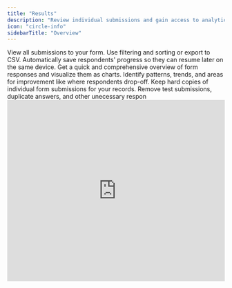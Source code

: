 ```yaml
---
title: "Results"
description: "Review individual submissions and gain access to analytics, along with a summary."
icon: "circle-info"
sidebarTitle: "Overview"
---
```


<CardGroup cols={2}>
  <Card title="View Responses" icon="chart-tree-map" iconType="regular" color="#FFC738" href="/help/view-responses">
    View all submissions to your form. Use filtering and sorting or export to CSV.
  </Card>
  <Card title="Partial submissions" icon="circle-half-stroke" iconType="regular" color="#FFC738" href="/help/partial-submissions">
    Automatically save respondents' progress so they can resume later on the same device.
  </Card>
  <Card title="Summary" icon="list-ul" iconType="regular" color="#FFC738" href="/help/summary">
    Get a quick and comprehensive overview of  form responses and visualize them as charts.
  </Card>
  <Card title="Analytics" icon="arrow-trend-up" iconType="regular" color="#FFC738" href="/help/analytics">
    Identify patterns, trends, and areas for improvement like where respondents drop-off.
  </Card>
  <Card title="Print a form submission as PDF" icon="print" iconType="regular" color="#FFC738" href="/help/print-a-form-submission">
    Keep hard copies of individual form submissions for your records.
  </Card>
  <Card title="Delete a form submission" icon="trash-can" iconType="regular" color="#FFC738" href="/help/delete-a-form-submission">
    Remove test submissions, duplicate answers, and other unecessary respon
  </Card>
</CardGroup>

<Frame>
  <iframe class="notion-asset-object-fit" src="https://demo.arcade.software/hbZwClXLqV9L30jG2oln?embed" title="iframe embed" frameborder="0" allowfullscreen loading="lazy" scrolling="auto" width="100%" height="420px" />
</Frame>

## What you'll find in the Results page

### **Summary statistics**

Get an overview of key metrics, such as response rate, total submissions, completion rate, and more.

### **Visualizations**

Explore visual representations of the data you collect, like charts, graphs, and tables.

### **Individual responses**

Review each respondent's submission in detail, including their answers to each question.

### **Filtering and sorting**

Use filters and sorting options to find the submissions you need.

### **Exporting data**

Export the results summary in various formats, such as CSV or PDF, for further analysis or reporting.